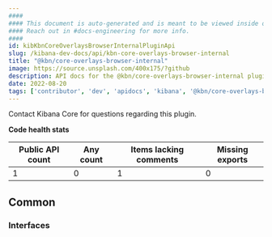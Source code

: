 ```yaml
---
####
#### This document is auto-generated and is meant to be viewed inside our experimental, new docs system.
#### Reach out in #docs-engineering for more info.
####
id: kibKbnCoreOverlaysBrowserInternalPluginApi
slug: /kibana-dev-docs/api/kbn-core-overlays-browser-internal
title: "@kbn/core-overlays-browser-internal"
image: https://source.unsplash.com/400x175/?github
description: API docs for the @kbn/core-overlays-browser-internal plugin
date: 2022-08-20
tags: ['contributor', 'dev', 'apidocs', 'kibana', '@kbn/core-overlays-browser-internal']
---
```




Contact Kibana Core for questions regarding this plugin.

**Code health stats**

| Public API count  | Any count | Items lacking comments | Missing exports |
|-------------------|-----------|------------------------|-----------------|
| 1 | 0 | 1 | 0 |

## Common

### Interfaces
<DocDefinitionList data={kbnCoreOverlaysBrowserInternalObj.common.interfaces}/>

